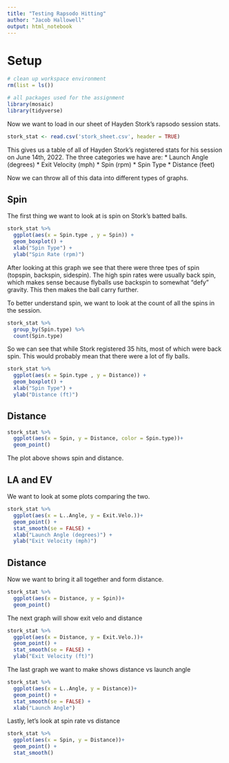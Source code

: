 ```yaml
---
title: "Testing Rapsodo Hitting"
author: "Jacob Hallowell"
output: html_notebook
---
```


# Setup
```r
# clean up workspace environment
rm(list = ls())

# all packages used for the assignment
library(mosaic)
library(tidyverse)
```

Now we want to load in our sheet of Hayden Stork's rapsodo session stats.
```r
stork_stat <- read.csv('stork_sheet.csv', header = TRUE)
```
This gives us a table of all of Hayden Stork's registered stats for his session on June 14th, 2022. The three categories we have are:
* Launch Angle (degrees)
* Exit Velocity (mph)
* Spin (rpm)
* Spin Type
* Distance (feet)

Now we can throw all of this data into different types of graphs.

## Spin

The first thing we want to look at is spin on Stork's batted balls.
```r
stork_stat %>%
  ggplot(aes(x = Spin.type , y = Spin)) + 
  geom_boxplot() +
  xlab("Spin Type") +
  ylab("Spin Rate (rpm)")
```

After looking at this graph we see that there were three tpes of spin (topspin, backspin, sidespin). The high spin rates were usually back spin, which makes sense because flyballs use backspin to somewhat "defy" gravity. This then makes the ball carry further.

To better understand spin, we want to look at the count of all the spins in the session.

```r
stork_stat %>%
  group_by(Spin.type) %>%
  count(Spin.type)
```
So we can see that while Stork registered 35 hits, most of which were back spin. This would probably mean that there were a lot of fly balls.

```r
stork_stat %>%
  ggplot(aes(x = Spin.type , y = Distance)) + 
  geom_boxplot() +
  xlab("Spin Type") +
  ylab("Distance (ft)")
```

## Distance

```r
stork_stat %>%
  ggplot(aes(x = Spin, y = Distance, color = Spin.type))+
  geom_point()
```

The plot above shows spin and distance.

## LA and EV

We want to look at some plots comparing the two.

```r
stork_stat %>%
  ggplot(aes(x = L..Angle, y = Exit.Velo.))+
  geom_point() + 
  stat_smooth(se = FALSE) +
  xlab("Launch Angle (degrees)") +
  ylab("Exit Velocity (mph)")
```

## Distance

Now we want to bring it all together and form distance.
```r
stork_stat %>%
  ggplot(aes(x = Distance, y = Spin))+
  geom_point()
```

The next graph will show exit velo and distance
```r
stork_stat %>%
  ggplot(aes(x = Distance, y = Exit.Velo.))+
  geom_point() +
  stat_smooth(se = FALSE) +
  ylab("Exit Velocity (ft)")
```

The last graph we want to make shows distance vs launch angle
```r
stork_stat %>%
  ggplot(aes(x = L..Angle, y = Distance))+
  geom_point() + 
  stat_smooth(se = FALSE) +
  xlab("Launch Angle")
```

Lastly, let's look at spin rate vs distance
```r
stork_stat %>%
  ggplot(aes(x = Spin, y = Distance))+
  geom_point() +
  stat_smooth()
```